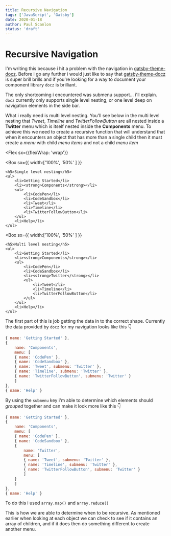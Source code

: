 ---
title: Recursive Navigation
tags: ['JavaScript', 'Gatsby']
date: 2020-01-18
author: Paul Scanlon
status: 'draft'
---


# Recursive Navigation

I'm writing this because i hit a problem with the navigation in
[gatsby-theme-docz](https://github.com/doczjs/docz/tree/master/core/gatsby-theme-docz). Before i go any further i would
just like to say that [gatsby-theme-docz](https://github.com/doczjs/docz/tree/master/core/gatsby-theme-docz) is super
brill brills and if you're looking for a way to document your component library `docz` is brilliant.

The only shortcoming i encountered was submenu support... i'll explain. `docz` currently only supports single level
nesting, or one level deep on navigation elements in the side bar.

What i really need is multi level nesting. You'll see below in the multi level nesting that _Tweet_, _Timeline_ and
_TwitterFollowButton_ are all nested inside a **Twitter** menu which is itself nested inside the **Components** menu. To
achieve this we need to create a recursive function that will understand that when it encounters an object that has more
than a single child then it must create a _menu_ with child _menu items_ and not a child _menu item_

<Flex
  sx={{flexWrap: 'wrap'}}
>
  <Box
    sx={{
      width:['100%', '50%' ]
    }}
  >
    <h5>Single level nesting</h5>
    <ul>
        <li>Getting Started</li>
        <li><strong>Components</strong></li>
        <ul>
            <li>CodePen</li>
            <li>CodeSandbox</li>
            <li>Tweet</li>
            <li>Timeline</li>
            <li>TwitterFollowButton</li>
        </ul>
        <li>Help</li>
    </ul>
  </Box>

  <Box
    sx={{
      width:['100%', '50%' ]
    }}
  >
    <h5>Multi level nesting</h5>
    <ul>
        <li>Getting Started</li>
        <li><strong>Components</strong></li>
        <ul>
            <li>CodePen</li>
            <li>CodeSandbox</li>
            <li><strong>Twitter</strong></li>
            <ul>
                <li>Tweet</li>
                <li>Timeline</li>
                <li>TwitterFollowButton</li>
            </ul>
        </ul>
        <li>Help</li>
    </ul>
  </Box> 
</Flex>

The first part of this is job getting the data in to the correct shape. Currently the data provided by `docz` for my
navigation looks like this 👇

```js
{ name: 'Getting Started' },
{
    name: 'Components',
    menu: [
    { name: 'CodePen' },
    { name: 'CodeSandbox' },
    { name: 'Tweet', submenu: 'Twitter' },
    { name: 'Timeline', submenu: 'Twitter' },
    { name: 'TwitterFollowButton', submenu: 'Twitter' }
    ]
},
{ name: 'Help' }
```

By using the `submenu` key i'm able to determine which elements should _grouped_ together and can make it look more like
this 👇

```js
{ name: 'Getting Started' },
{
    name: 'Components',
    menu: [
    { name: 'CodePen' },
    { name: 'CodeSandbox' },
    {
        name: 'Twitter',
        menu: [
        { name: 'Tweet', submenu: 'Twitter' },
        { name: 'Timeline', submenu: 'Twitter' },
        { name: 'TwitterFollowButton', submenu: 'Twitter' }
        ]
    }
    ]
},
{ name: 'Help' }

```

To do this i used `array.map()` and `array.reduce()`

This is how we are able to determine when to be recursive. As mentioned earlier when looking at each object we can check
to see if it contains an array of children, and if it does then do something different to create another menu.
